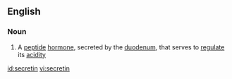 ==English==

===Noun===
{{wikipedia}}
{{en-noun|-}}

#{{hormone}} A [[peptide]] [[hormone]], secreted by the [[duodenum]], that serves to [[regulate]] its [[acidity]]

[[id:secretin]]
[[vi:secretin]]
